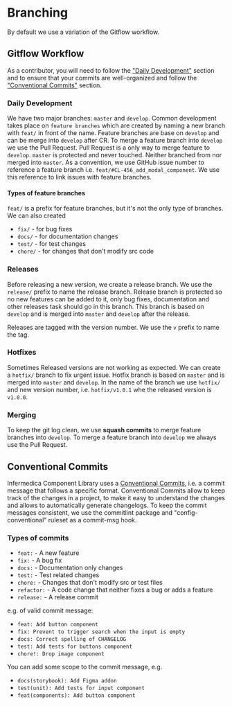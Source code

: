 <!-- TODO: How to support older version of the project and fix bugs? Related to /release and /hotfix branches. -->

<Meta title="Contribute/Branching"/>

# Branching

By default we use a variation of the Gitflow workflow.

<PageOutline/>

## Gitflow Workflow
As a contributor, you will need to follow the ["Daily Development"](#daily-development) section and to ensure that your commits are well-organized and follow the ["Conventional Commits"](#conventional-commits) section.

### Daily Development
We have two major branches: `master` and `develop`. Common development takes place on `feature branches` which are created by naming a new branch with `feat/` in front of the name.
Feature branches are base on `develop` and can be merge into `develop` after CR. To merge a feature branch into `develop` we use the Pull Request.
Pull Request is a only way to merge feature to `develop`. `master` is protected and never touched. Neither branched from nor merged into `master`.
As a convention, we use GitHub issue number to reference a feature branch i.e. `feat/#CL-456_add_modal_component`. We use this reference to link issues with feature branches.

#### Types of feature branches
`feat/` is a prefix for feature branches, but it's not the only type of branches. We can also created
* `fix/` - for bug fixes
* `docs/` - for documentation changes
* `test/` - for test changes
* `chore/` - for changes that don't modify src code

### Releases
Before releasing a new version, we create a release branch. We use the `release/` prefix to name the release branch.
Release branch is protected so no new features can be added to it, only bug fixes, documentation and other releases task should go in this branch.
This branch is based on `develop` and is merged into `master` and `develop` after the release.

Releases are tagged with the version number. We use the `v` prefix to name the tag.

### Hotfixes
Sometimes Released versions are not working as expected. We can create a `hotfix/` branch to fix urgent issue.
Hotfix branch is based on `master` and is merged into `master` and `develop`. In the name of the branch we use `hotfix/` and new version number, i.e. `hotfix/v1.0.1` whe the released version is `v1.0.0`.

### Merging
To keep the git log clean, we use **squash commits** to merge feature branches into `develop`.
To merge a feature branch into `develop` we always use the Pull Request.

## Conventional Commits
Infermedica Component Library uses a [Conventional Commits](https://conventionalcommits.org/), i.e. a commit message that follows a specific format.
Conventional Commits allow to keep track of the changes in a project, to make it easy to understand the changes and allows to automatically generate changelogs.
To keep the commit messages consistent, we use the commitlint package and "config-conventional" ruleset as a commit-msg hook.

### Types of commits
* `feat:` - A new feature
* `fix:` - A bug fix
* `docs:` - Documentation only changes
* `test:` - Test related changes
* `chore:` - Changes that don't modify src or test files
* `refactor:` - A code change that neither fixes a bug or adds a feature
* `release:` - A release commit


e.g. of valid commit message:
* `feat: Add button component`
* `fix: Prevent to trigger search when the input is empty`
* `docs: Correct spelling of CHANGELOG`
* `test: Add tests for buttons component`
* `chore!: Drop image component`

You can add some scope to the commit message, e.g.
* `docs(storybook): Add Figma addon`
* `test(unit): Add tests for input component`
* `feat(components): Add button component`

